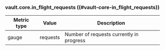 ### vault.core.in_flight_requests ((#vault-core-in_flight_requests))

Metric type | Value    | Description
----------- | -------- | -----------
gauge       | requests | Number of requests currently in progress